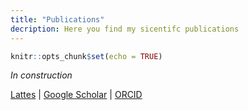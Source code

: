 ```yaml
---
title: "Publications"
decription: Here you find my sicentifc publications
---
```


```r
knitr::opts_chunk$set(echo = TRUE)
```

*In construction*


[Lattes](http://lattes.cnpq.br/7572293065197704) | 
[Google Scholar](https://scholar.google.com.br/citations?hl=pt-BR&view_op=list_works&gmla=AJsN-F7Jy2R3XorfVDOiGwdKosgS4Mju8ccGdpcNH3SK6pWP8pKRM_L82oo1aBr8xvt6i35y9PFxuDFZH5gLMSPirIR11-TpZxT3XURwoqSguPNu-7Z9cXWUL-0qKa_EaTXaRblE3z1r&user=jsHj1g8AAAAJ) | [ORCID](https://orcid.org/0000-0003-2656-558X)

